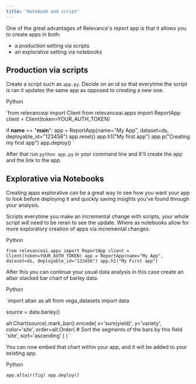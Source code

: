 ```yaml
---
title: "Notebook and script"
---
```


One of the great advantages of Relevance's report app is that it allows you to create apps in both:

* a production setting via scripts
* an explorative setting via notebooks

## Production via scripts

Create a script such as `app.py`. Decide on an id so that everytime the script is ran it updates the same app as opposed to creating a new one.

Python

`from relevanceai import Client
from relevanceai.apps import ReportApp
client = Client(token=YOUR_AUTH_TOKEN)

if __name__ == "__main__":
    app = ReportApp(name="My App", dataset=ds, deployable_id="123456")
    app.reset()
    app.h1("My first app")
    app.p("Creating my first app")
    app.deploy()
`

After that run `python app.py` in your command line and It'll create the app and the link to the app. 

## Explorative via Notebooks

Creating apps explorative can be a great way to see how you want your app to look before deploying it and quickly saving insights you've found through your analysis.

Scripts everytime you make an incremental change with scripts, your whole script will need to be reran to see the update. Where as notebooks allow for more exploratory creation of apps via incremental changes.

Python

`from relevanceai.apps import ReportApp
client = Client(token=YOUR_AUTH_TOKEN)
app = ReportApp(name="My App", dataset=ds, deployable_id="123456")
app.h1("My First app")
`

After this you can continue your usual data analysis in this case create an altair stacked bar chart of barley data.

Python

`import altair as alt
from vega_datasets import data

source = data.barley()

alt.Chart(source).mark_bar().encode(
    x='sum(yield)',
    y='variety',
    color='site',
    order=alt.Order(
      # Sort the segments of the bars by this field
      'site',
      sort='ascending'
    )
)
`

You can now embed that chart within your app, and it will be added to your existing app.

Python

`app.altair(fig)
app.deploy()
`
